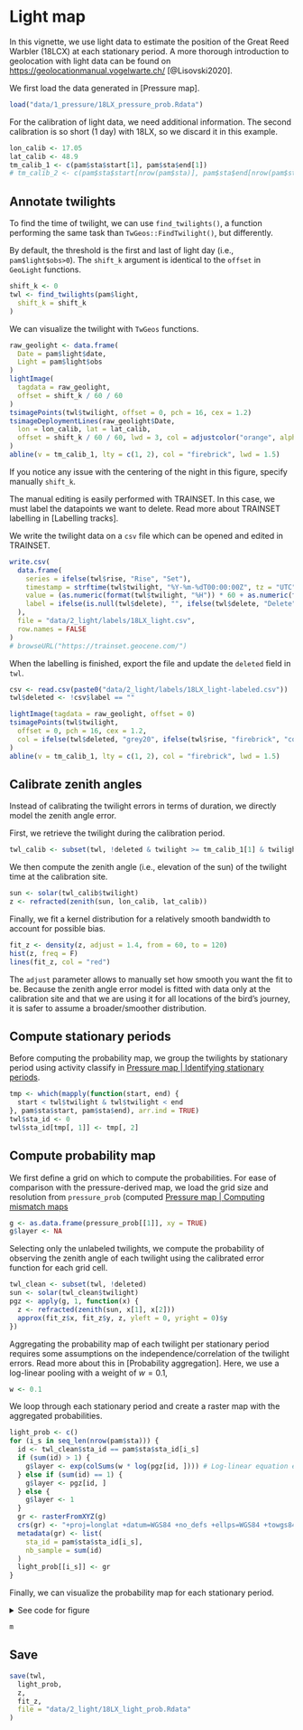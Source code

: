 # Light map

In this vignette, we use light data to estimate the position of the Great Reed Warbler (18LCX) at each stationary period. A more thorough introduction to geolocation with light data can be found on <https://geolocationmanual.vogelwarte.ch/> [@Lisovski2020].

We first load the data generated in [Pressure map].

```r
load("data/1_pressure/18LX_pressure_prob.Rdata")
```

For the calibration of light data, we need additional information. The second calibration is so short (1 day) with 18LX, so we discard it in this example.

```r
lon_calib <- 17.05
lat_calib <- 48.9
tm_calib_1 <- c(pam$sta$start[1], pam$sta$end[1])
# tm_calib_2 <- c(pam$sta$start[nrow(pam$sta)], pam$sta$end[nrow(pam$sta)])
```

## Annotate twilights

To find the time of twilight, we can use `find_twilights()`, a function performing the same task than `TwGeos::FindTwilight()`, but differently.

By default, the threshold is the first and last of light day (i.e., `pam$light$obs>0`). The `shift_k` argument is identical to the `offset` in `GeoLight` functions.

```r
shift_k <- 0
twl <- find_twilights(pam$light,
  shift_k = shift_k
)
```

We can visualize the twilight with `TwGeos` functions.

```r
raw_geolight <- data.frame(
  Date = pam$light$date,
  Light = pam$light$obs
)
lightImage(
  tagdata = raw_geolight,
  offset = shift_k / 60 / 60
)
tsimagePoints(twl$twilight, offset = 0, pch = 16, cex = 1.2)
tsimageDeploymentLines(raw_geolight$Date,
  lon = lon_calib, lat = lat_calib,
  offset = shift_k / 60 / 60, lwd = 3, col = adjustcolor("orange", alpha.f = 0.5)
)
abline(v = tm_calib_1, lty = c(1, 2), col = "firebrick", lwd = 1.5)
```

If you notice any issue with the centering of the night in this figure, specify manually `shift_k`.

The manual editing is easily performed with TRAINSET. In this case, we must label the datapoints we want to delete. Read more about TRAINSET labelling in [Labelling tracks].

We write the twilight data on a `csv` file which can be opened and edited in TRAINSET.

```r
write.csv(
  data.frame(
    series = ifelse(twl$rise, "Rise", "Set"),
    timestamp = strftime(twl$twilight, "%Y-%m-%dT00:00:00Z", tz = "UTC"),
    value = (as.numeric(format(twl$twilight, "%H")) * 60 + as.numeric(format(twl$twilight, "%M")) - shift_k / 60 + 60 * 12) %% (60 * 24),
    label = ifelse(is.null(twl$delete), "", ifelse(twl$delete, "Delete", ""))
  ),
  file = "data/2_light/labels/18LX_light.csv",
  row.names = FALSE
)
# browseURL("https://trainset.geocene.com/")
```

When the labelling is finished, export the file and update the `deleted` field in `twl`.

```r
csv <- read.csv(paste0("data/2_light/labels/18LX_light-labeled.csv"))
twl$deleted <- !csv$label == ""
```

```r
lightImage(tagdata = raw_geolight, offset = 0)
tsimagePoints(twl$twilight,
  offset = 0, pch = 16, cex = 1.2,
  col = ifelse(twl$deleted, "grey20", ifelse(twl$rise, "firebrick", "cornflowerblue"))
)
abline(v = tm_calib_1, lty = c(1, 2), col = "firebrick", lwd = 1.5)
```

## Calibrate zenith angles

Instead of calibrating the twilight errors in terms of duration, we directly model the zenith angle error.

First, we retrieve the twilight during the calibration period.

```r
twl_calib <- subset(twl, !deleted & twilight >= tm_calib_1[1] & twilight <= tm_calib_1[2])
```

We then compute the zenith angle (i.e., elevation of the sun) of the twilight time at the calibration site.

```r
sun <- solar(twl_calib$twilight)
z <- refracted(zenith(sun, lon_calib, lat_calib))
```

Finally, we fit a kernel distribution for a relatively smooth bandwidth to account for possible bias.

```r
fit_z <- density(z, adjust = 1.4, from = 60, to = 120)
hist(z, freq = F)
lines(fit_z, col = "red")
```

The `adjust` parameter allows to manually set how smooth you want the fit to be. Because the zenith angle error model is fitted with data only at the calibration site and that we are using it for all locations of the bird's journey, it is safer to assume a broader/smoother distribution. 

## Compute stationary periods

Before computing the probability map, we group the twilights by stationary period using activity classify in  [Pressure map | Identifying stationary periods](#identifying-stationary-periods).

```r
tmp <- which(mapply(function(start, end) {
  start < twl$twilight & twl$twilight < end
}, pam$sta$start, pam$sta$end), arr.ind = TRUE)
twl$sta_id <- 0
twl$sta_id[tmp[, 1]] <- tmp[, 2]
```

## Compute probability map

We first define a grid on which to compute the probabilities. For ease of comparison with the pressure-derived map, we load the grid size and resolution from `pressure_prob` (computed [Pressure map | Computing mismatch maps](#computing-mismatch-maps)

```r
g <- as.data.frame(pressure_prob[[1]], xy = TRUE)
g$layer <- NA
```

Selecting only the unlabeled twilights, we compute the probability of observing the zenith angle of each twilight using the calibrated error function for each grid cell.

```r
twl_clean <- subset(twl, !deleted)
sun <- solar(twl_clean$twilight)
pgz <- apply(g, 1, function(x) {
  z <- refracted(zenith(sun, x[1], x[2]))
  approx(fit_z$x, fit_z$y, z, yleft = 0, yright = 0)$y
})
```

Aggregating the probability map of each twilight per stationary period requires some assumptions on the independence/correlation of the twilight errors. Read more about this in [Probability aggregation]. Here, we use a log-linear pooling with a weight of $w=0.1$,

```r
w <- 0.1
```

We loop through each stationary period and create a raster map with the aggregated probabilities.

```r
light_prob <- c()
for (i_s in seq_len(nrow(pam$sta))) {
  id <- twl_clean$sta_id == pam$sta$sta_id[i_s]
  if (sum(id) > 1) {
    g$layer <- exp(colSums(w * log(pgz[id, ]))) # Log-linear equation express in log
  } else if (sum(id) == 1) {
    g$layer <- pgz[id, ]
  } else {
    g$layer <- 1
  }
  gr <- rasterFromXYZ(g)
  crs(gr) <- "+proj=longlat +datum=WGS84 +no_defs +ellps=WGS84 +towgs84=0,0,0"
  metadata(gr) <- list(
    sta_id = pam$sta$sta_id[i_s],
    nb_sample = sum(id)
  )
  light_prob[[i_s]] <- gr
}
```

Finally, we can visualize the probability map for each stationary period.

<details>

<summary>See code for figure </summary>

```r
li_s <- list()
l <- leaflet(width = "100%") %>%
  addProviderTiles(providers$Stamen.TerrainBackground) %>%
  addFullscreenControl()
for (i_r in seq_len(length(light_prob))) {
  i_s <- metadata(light_prob[[i_r]])$sta_id
  info <- pam$sta[pam$sta$sta_id == i_s, ]
  info_str <- paste0(i_s, " | ", info$start, "->", info$end)
  li_s <- append(li_s, info_str)
  l <- l %>% addRasterImage(light_prob[[i_r]], opacity = 0.8, colors = "OrRd", group = info_str)
}
m <- l %>%
  addCircles(lng = lon_calib, lat = lat_calib, color = "black", opacity = 1) %>%
  addLayersControl(
    overlayGroups = li_s,
    options = layersControlOptions(collapsed = FALSE)
  ) %>%
  hideGroup(tail(li_s, length(li_s) - 1))
```
</details>

```r
m
```

## Save

```r
save(twl,
  light_prob,
  z,
  fit_z,
  file = "data/2_light/18LX_light_prob.Rdata"
)
```
